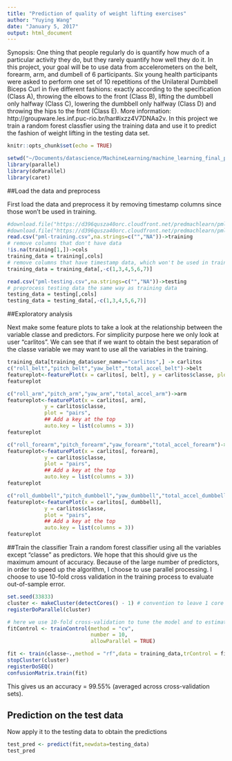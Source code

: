 ```yaml
---
title: "Prediction of quality of weight lifting exercises"
author: "Yuying Wang"
date: "January 5, 2017"
output: html_document
---
```


Synopsis: One thing that people regularly do is quantify how much of a particular activity they do, but they rarely quantify how well they do it. In this project, your goal will be to use data from accelerometers on the belt, forearm, arm, and dumbell of 6 participants. Six young health participants were asked to perform one set of 10 repetitions of the Unilateral Dumbbell Biceps Curl in five different fashions: exactly according to the specification (Class A), throwing the elbows to the front (Class B), lifting the dumbbell only halfway (Class C), lowering the dumbbell only halfway (Class D) and throwing the hips to the front (Class E). More information: http://groupware.les.inf.puc-rio.br/har#ixzz4V7DNAa2v.
In this project we train a random forest classfier using the training data and use it to predict the fashion of weight lifting in the testing data set.

```r
knitr::opts_chunk$set(echo = TRUE)
```

```r
setwd("~/Documents/datascience/MachineLearning/machine_learning_final_project")
library(parallel)
library(doParallel)
library(caret)
```

##Load the data and preprocess

First load the data and preprocess it by removing timestamp columns since those won't be used in training.
```r
#download.file("https://d396qusza40orc.cloudfront.net/predmachlearn/pml-training.csv",destfile="pml-training.csv")
#download.file("https://d396qusza40orc.cloudfront.net/predmachlearn/pml-testing.csv",destfile="pml-testing.csv")
read.csv("pml-training.csv",na.strings=c("","NA"))->training
# remove columns that don't have data
!is.na(training[1,])->cols
training_data = training[,cols]
# remove columns that have timestamp data, which won't be used in training
training_data = training_data[,-c(1,3,4,5,6,7)]

read.csv("pml-testing.csv",na.strings=c("","NA"))->testing
# preprocess testing data the same way as training data
testing_data = testing[,cols]
testing_data = testing_data[,-c(1,3,4,5,6,7)]
```

##Exploratory analysis

Next make some feature plots to take a look at the relationship between the variable classe and predictors. For simplicity purpose here we only look at user "carlitos". We can see that if we want to obtain the best separation of the classe variable we may want to use all the variables in the training.

```r
training_data[training_data$user_name=="carlitos",] -> carlitos
c("roll_belt","pitch_belt","yaw_belt","total_accel_belt")->belt
featureplot<-featurePlot(x = carlitos[, belt], y = carlitos$classe, plot = "pairs",auto.key = list(columns = 3))
featureplot

c("roll_arm","pitch_arm","yaw_arm","total_accel_arm")->arm
featureplot<-featurePlot(x = carlitos[, arm], 
            y = carlitos$classe, 
            plot = "pairs",
            ## Add a key at the top
            auto.key = list(columns = 3))
featureplot

c("roll_forearm","pitch_forearm","yaw_forearm","total_accel_forearm")->forearm
featureplot<-featurePlot(x = carlitos[, forearm], 
            y = carlitos$classe, 
            plot = "pairs",
            ## Add a key at the top
            auto.key = list(columns = 3))
featureplot

c("roll_dumbbell","pitch_dumbbell","yaw_dumbbell","total_accel_dumbbell")->dumbbell
featureplot<-featurePlot(x = carlitos[, dumbbell], 
            y = carlitos$classe, 
            plot = "pairs",
            ## Add a key at the top
            auto.key = list(columns = 3))
featureplot
```

##Train the classifier
Train a random forest classifier using all the variables except "classe" as predictors. We hope that this should give us the maximum amount of accuracy. Because of the large number of predictors, in order to speed up the algorithm, I choose to use parallel processing. I choose to use 10-fold cross validation in the training process to evaluate out-of-sample error.

```r
set.seed(33833)
cluster <- makeCluster(detectCores() - 1) # convention to leave 1 core for OS
registerDoParallel(cluster)

# here we use 10-fold cross-validation to tune the model and to estimate out-of-sample error
fitControl <- trainControl(method = "cv",
                           number = 10,
                           allowParallel = TRUE)

fit <- train(classe~.,method = "rf",data = training_data,trControl = fitControl)
stopCluster(cluster)
registerDoSEQ()
confusionMatrix.train(fit)
```

This gives us an accuracy = 99.55% (averaged across cross-validation sets).

## Prediction on the test data
Now apply it to the testing data to obtain the predictions
```r
test_pred <- predict(fit,newdata=testing_data)
test_pred
```
